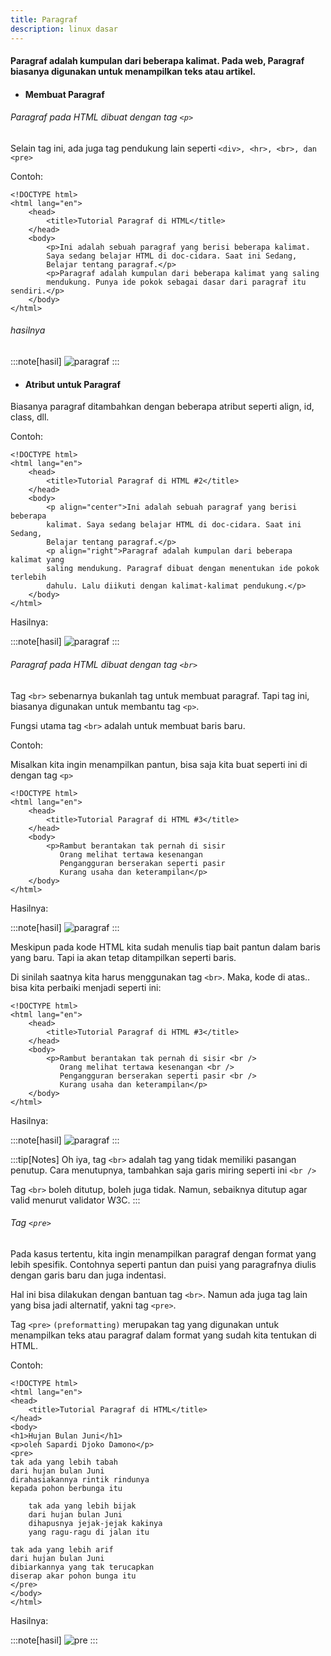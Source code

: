 ```yaml
---
title: Paragraf
description: linux dasar
---
```



#### Paragraf adalah kumpulan dari beberapa kalimat. Pada web, Paragraf biasanya digunakan untuk menampilkan teks atau artikel.

- #### Membuat Paragraf

###### Paragraf pada HTML dibuat dengan tag ```<p>``` 
Selain tag ini, ada juga tag pendukung lain seperti ```<div>, <hr>, <br>, dan <pre>```


Contoh:


```
<!DOCTYPE html>
<html lang="en">
    <head>
        <title>Tutorial Paragraf di HTML</title>
    </head>
    <body>
        <p>Ini adalah sebuah paragraf yang berisi beberapa kalimat.
        Saya sedang belajar HTML di doc-cidara. Saat ini Sedang,
        Belajar tentang paragraf.</p>
        <p>Paragraf adalah kumpulan dari beberapa kalimat yang saling
        mendukung. Punya ide pokok sebagai dasar dari paragraf itu sendiri.</p>
    </body>
</html>
```


###### hasilnya 

:::note[hasil]
<img src={paragraf.src} alt="paragraf" />
:::

- #### Atribut untuk Paragraf

Biasanya paragraf ditambahkan dengan beberapa atribut seperti align, id, class, dll.

Contoh:

```
<!DOCTYPE html>
<html lang="en">
    <head>
        <title>Tutorial Paragraf di HTML #2</title>
    </head>
    <body>
        <p align="center">Ini adalah sebuah paragraf yang berisi beberapa 
        kalimat. Saya sedang belajar HTML di doc-cidara. Saat ini Sedang,
        Belajar tentang paragraf.</p>
        <p align="right">Paragraf adalah kumpulan dari beberapa kalimat yang 
        saling mendukung. Paragraf dibuat dengan menentukan ide pokok terlebih
        dahulu. Lalu diikuti dengan kalimat-kalimat pendukung.</p>
    </body>
</html>
```
Hasilnya:

:::note[hasil]
<img src={paragraff.src} alt="paragraf" />
:::

###### Paragraf pada HTML dibuat dengan tag ```<br>``` 

Tag ``<br>`` sebenarnya bukanlah tag untuk membuat paragraf. Tapi tag ini, biasanya digunakan untuk membantu tag ```<p>```.

Fungsi utama tag ```<br>``` adalah untuk membuat baris baru.

Contoh:

Misalkan kita ingin menampilkan pantun, bisa saja kita buat seperti ini di dengan tag ```<p>```

```
<!DOCTYPE html>
<html lang="en">
    <head>
        <title>Tutorial Paragraf di HTML #3</title>
    </head>
    <body>
        <p>Rambut berantakan tak pernah di sisir
           Orang melihat tertawa kesenangan
           Pengangguran berserakan seperti pasir
           Kurang usaha dan keterampilan</p>
    </body>
</html>
```


Hasilnya:

:::note[hasil]
<img src={paragrafff.src} alt="paragraf" />
:::

Meskipun pada kode HTML kita sudah menulis tiap bait pantun dalam baris yang baru. 
Tapi ia akan tetap ditampilkan seperti baris.

Di sinilah saatnya kita harus menggunakan tag ``<br>``. 
Maka, kode di atas.. bisa kita perbaiki menjadi seperti ini:

```
<!DOCTYPE html>
<html lang="en">
    <head>
        <title>Tutorial Paragraf di HTML #3</title>
    </head>
    <body>
        <p>Rambut berantakan tak pernah di sisir <br />
           Orang melihat tertawa kesenangan <br />
           Pengangguran berserakan seperti pasir <br />
           Kurang usaha dan keterampilan</p>
    </body>
</html>
```


Hasilnya:

:::note[hasil]
<img src={paragraffff.src} alt="paragraf" />
:::

:::tip[Notes]
Oh iya, tag `<br>` adalah tag yang tidak memiliki pasangan penutup. Cara menutupnya, tambahkan saja garis miring seperti ini ``<br />``

Tag ``<br>`` boleh ditutup, boleh juga tidak. Namun, sebaiknya ditutup agar valid menurut validator W3C.
:::

###### Tag ```<pre>```

Pada kasus tertentu, kita ingin menampilkan paragraf dengan format yang lebih spesifik. 
Contohnya seperti pantun dan puisi yang paragrafnya diulis dengan garis baru dan juga indentasi.

Hal ini bisa dilakukan dengan bantuan tag ``<br>``. 
Namun ada juga tag lain yang bisa jadi alternatif, yakni tag ``<pre>``.

Tag ``<pre>``  ``(preformatting)`` merupakan tag yang digunakan untuk menampilkan teks atau paragraf dalam format yang sudah kita tentukan di HTML.

Contoh:

```
<!DOCTYPE html>
<html lang="en">
<head>
    <title>Tutorial Paragraf di HTML</title>
</head>
<body>
<h1>Hujan Bulan Juni</h1>
<p>oleh Sapardi Djoko Damono</p>
<pre>
tak ada yang lebih tabah
dari hujan bulan Juni
dirahasiakannya rintik rindunya
kepada pohon berbunga itu

    tak ada yang lebih bijak
    dari hujan bulan Juni
    dihapusnya jejak-jejak kakinya
    yang ragu-ragu di jalan itu

tak ada yang lebih arif
dari hujan bulan Juni
dibiarkannya yang tak terucapkan
diserap akar pohon bunga itu
</pre>
</body>
</html>
```
Hasilnya:

:::note[hasil]
<img src={pre.src} alt="pre" />
:::